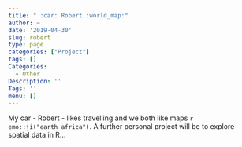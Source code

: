 ```yaml
---
title: " :car: Robert :world_map:"
author: ~
date: '2019-04-30'
slug: robert
type: page
categories: ["Project"]
tags: []
Categories:
  - Other
Description: ''
Tags: ''
menu: []
---
```


My car - Robert - likes travelling and we both like maps `r emo::ji("earth_africa")`. 
A further personal project will be to explore spatial data in R...